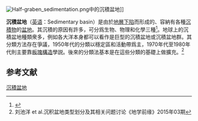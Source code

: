 [[File:Half-graben_sedimentation.png|thumb]]中的沉積盆地]]

'''沉積盆地'''（[[英语|英语]]：Sedimentary basin）是由於[[地層下陷|地層下陷]]而形成的、容納有各種[[沉積物|沉積物]]的[[盆地|盆地]]。其沉積的原因有許多，可分爲生物、物理和化學三種<ref name=BusbyIngersoll>{{cite book|title=Tectonics of sedimentary basins|year=1995|publisher=Blackwell Science|location=Cambridge, Mass. [u.a.]|isbn=978-0865422452|editor=Cathy J. Busby and Raymond V. Ingersoll}}</ref>。地球上的沉積盆地種類衆多，例如各大洋本身都可以看作是巨型的沉積盆地或沉積盆地群。其分類方法存在爭議，1950年代的分類以穩定區和活動帶爲主，1970年代至1980年代則主要靠[[板塊構造|板塊構造]]學説。後來的分類法基本是在這些分類的基礎上做擴充。<ref> 刘池洋 et al.沉积盆地类型划分及其相关问题讨论《地学前缘》2015年03期</ref>

==参考文献==
{{reflist}}

{{Authority control}}

[[Category:沉積盆地|]]